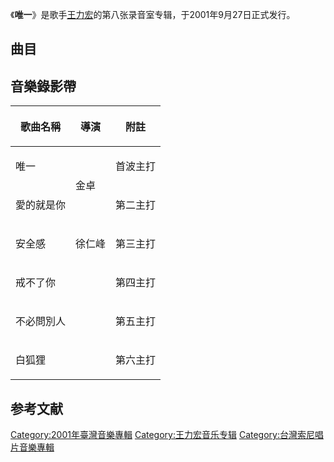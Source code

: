 {{Infobox Album
| Name = 唯一
| Type = 專輯
| Artist = [[王力宏|王力宏]]
| Cover = 
| Recorded = 
| Released = 2001年9月27日<ref name=five>{{cite web|title=唯一 The One And Only|url=http://www.5music.com.tw/CDList-C.asp?cdno=425425741832|publisher=五大唱片|language=zh-tw|accessdate=2012-06-22|archive-date=2009-03-10|archive-url=https://web.archive.org/web/20090310021008/http://www.5music.com.tw/CDList-C.asp?cdno=425425741832|dead-url=no}}</ref> 
| Genre = [[华语流行音乐|华语流行音乐]]
| Label =[[台湾索尼音乐娱乐|台湾索尼音乐娱乐]]<ref name=five /> 
| Number =
| Length = 
| Producer = 
| Reviews = 
| Last album = [[永远的第一天|永远的第一天]]<br/>(2000年)
| This album = '''唯一'''<br/> (2001年)
| Next album= [[王力宏的音樂進化論|王力宏的音樂進化論]]<br/>(2002年)
}}
《'''唯一'''》是歌手[[王力宏|王力宏]]的第八张录音室专辑，于2001年9月27日正式发行。

== 曲目 ==
{{Tracklist
| headline = CD<ref name=itunes/>

| title1 =唯一
| music1 =王力宏
| lyrics1 =王力宏
| length1 = 

| title2 =[[愛的就是你|愛的就是你]]
| music2 =王力宏
| lyrics2 =王力宏/黃諼諼/樓南蔚
| length2 =

| title3 =謝絕推銷妳的愛
| music3 =王力宏
| lyrics3 =王力宏
| length3 =

| title4 =安全感
| music4 =王力宏
| lyrics4 =王力宏/何啟弘
| length4 =

| title5 =戒不了你
| music5 =王力宏
| lyrics5 =李焯雄
| length5 =

| title6 =不必問別人
| music6 =王力宏
| lyrics6 =余光中
| length6 =

| title7 =白狐狸
| music7 =王力宏
| lyrics7 =王力宏/何啟弘
| length7 =

| title8 =變壞
| music8 =王力宏
| lyrics8 =王力宏/何啟弘
| length8 =

| title9 =If You Knew
| music9 =王力宏
| lyrics9 =王力宏/何啟弘
| length9 =

| title10 =我要
| music10 =王力宏
| lyrics10 =于景雯/何啟弘
| length10 =

| title11 =愛的就是你(浪漫版)
| music11 =王力宏
| lyrics11 =王力宏/黃諼諼/樓南蔚
| length11 =

| title12 =比你更好
| music12 =王力宏
| lyrics12 =林夕
| length12 =

}}

==音樂錄影帶==
{| class="wikitable"
!歌曲名稱
!導演
!附註
|-
|唯一
|rowspan="2" |金卓
|首波主打
|-
|愛的就是你
|第二主打
|-
|安全感
|徐仁峰
|第三主打
|-
|戒不了你
|
|第四主打
|-
|不必問別人
|
|第五主打
|-
|白狐狸
|
|第六主打
|}

==参考文献==
{{reflist}}

{{王力宏}}

[[Category:2001年臺灣音樂專輯|Category:2001年臺灣音樂專輯]]
[[Category:王力宏音乐专辑|Category:王力宏音乐专辑]]
[[Category:台灣索尼唱片音樂專輯|Category:台灣索尼唱片音樂專輯]]